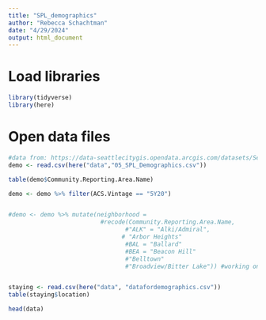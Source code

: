 ```yaml
---
title: "SPL_demographics"
author: "Rebecca Schachtman"
date: "4/29/2024"
output: html_document
---
```

# Load libraries
```r
library(tidyverse)
library(here)
```

# Open data files
```r
#data from: https://data-seattlecitygis.opendata.arcgis.com/datasets/SeattleCityGIS::selected-demographic-and-housing-estimates-dp05/about
demo <- read.csv(here("data","05_SPL_Demographics.csv"))

table(demo$Community.Reporting.Area.Name)

demo <- demo %>% filter(ACS.Vintage == "5Y20")


#demo <- demo %>% mutate(neighborhood = 
                          #recode(Community.Reporting.Area.Name,
                                 #"ALK" = "Alki/Admiral",
                                # "Arbor Heights"
                                 #BAL = "Ballard"
                                 #BEA = "Beacon Hill"
                                 #"Belltown"
                                 #"Broadview/Bitter Lake")) #working on listing out all neighborhoods


staying <- read.csv(here("data", "datafordemographics.csv"))
table(staying$location)
```

```r
head(data)
```

